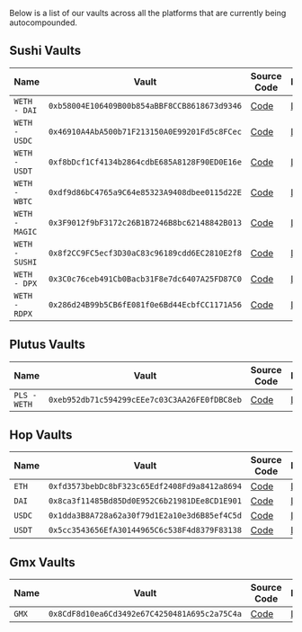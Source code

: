 Below is a list of our vaults across all the platforms that are currently being autocompounded.

## Sushi Vaults

| Name           | Vault                                        | Source Code                                                                                                               | Explorer                                                                            |
| -------------- | -------------------------------------------- | ------------------------------------------------------------------------------------------------------------------------- | ----------------------------------------------------------------------------------- |
| `WETH - DAI`   | `0xb58004E106409B00b854aBBF8CCB8618673d9346` | [Code](https://github.com/Contrax-co/contrax-smart-contracts/blob/main/contracts/vaults/sushi/vault-sushi-weth-dai.sol)   | [Link](https://arbiscan.io/address/0xb58004E106409B00b854aBBF8CCB8618673d9346#code) |
| `WETH - USDC`  | `0x46910A4AbA500b71F213150A0E99201Fd5c8FCec` | [Code](https://github.com/Contrax-co/contrax-smart-contracts/blob/main/contracts/vaults/sushi/vault-sushi-weth-usdc.sol)  | [Link](https://arbiscan.io/address/0x46910A4AbA500b71F213150A0E99201Fd5c8FCec#code) |
| `WETH - USDT`  | `0xf8bDcf1Cf4134b2864cdbE685A8128F90ED0E16e` | [Code](https://github.com/Contrax-co/contrax-smart-contracts/blob/main/contracts/vaults/sushi/vault-sushi-weth-usdt.sol)  | [Link](https://arbiscan.io/address/0xf8bDcf1Cf4134b2864cdbE685A8128F90ED0E16e#code) |
| `WETH - WBTC`  | `0xdf9d86bC4765a9C64e85323A9408dbee0115d22E` | [Code](https://github.com/Contrax-co/contrax-smart-contracts/blob/main/contracts/vaults/sushi/vault-sushi-weth-wbtc.sol)  | [Link](https://arbiscan.io/address/0xdf9d86bC4765a9C64e85323A9408dbee0115d22E#code) |
| `WETH - MAGIC` | `0x3F9012f9bF3172c26B1B7246B8bc62148842B013` | [Code](https://github.com/Contrax-co/contrax-smart-contracts/blob/main/contracts/vaults/sushi/vault-sushi-weth-magic.sol) | [Link](https://arbiscan.io/address/0x3F9012f9bF3172c26B1B7246B8bc62148842B013#code) |
| `WETH - SUSHI` | `0x8f2CC9FC5ecf3D30aC83c96189cdd6EC2810E2f8` | [Code](https://github.com/Contrax-co/contrax-smart-contracts/blob/main/contracts/vaults/sushi/vault-sushi-weth-sushi.sol) | [Link](https://arbiscan.io/address/0x8f2CC9FC5ecf3D30aC83c96189cdd6EC2810E2f8#code) |
| `WETH - DPX`   | `0x3C0c76ceb491Cb0Bacb31F8e7dc6407A25FD87C0` | [Code](https://github.com/Contrax-co/contrax-smart-contracts/blob/main/contracts/vaults/sushi/vault-sushi-weth-dpx.sol)   | [Link](https://arbiscan.io/address/0x3C0c76ceb491Cb0Bacb31F8e7dc6407A25FD87C0#code) |
| `WETH - RDPX`  | `0x286d24B99b5CB6fE081f0e6Bd44EcbfCC1171A56` | [Code](https://github.com/Contrax-co/contrax-smart-contracts/blob/main/contracts/vaults/sushi/vault-sushi-weth-rdpx.sol)  | [Link](https://arbiscan.io/address/0x286d24B99b5CB6fE081f0e6Bd44EcbfCC1171A56#code) |


## Plutus Vaults

| Name         | Vault                                        | Source Code                                                                                                               | Explorer                                                                            |
| ------------ | -------------------------------------------- | ------------------------------------------------------------------------------------------------------------------------- | ----------------------------------------------------------------------------------- |
| `PLS - WETH` | `0xeb952db71c594299cEEe7c03C3AA26FE0fDBC8eb` | [Code](https://github.com/Contrax-co/contrax-smart-contracts/blob/main/contracts/vaults/plutus/vault-plutus-pls-weth.sol) | [Link](https://arbiscan.io/address/0xeb952db71c594299cEEe7c03C3AA26FE0fDBC8eb#code) |

## Hop Vaults

| Name   | Vault                                        | Source Code                                                                                                       | Explorer                                                                            |
| ------ | -------------------------------------------- | ----------------------------------------------------------------------------------------------------------------- | ----------------------------------------------------------------------------------- |
| `ETH`  | `0xfd3573bebDc8bF323c65Edf2408Fd9a8412a8694` | [Code](https://github.com/Contrax-co/contrax-smart-contracts/blob/main/contracts/vaults/hop/vault-hop-weth.sol)   | [Link](https://arbiscan.io/address/0xfd3573bebDc8bF323c65Edf2408Fd9a8412a8694#code) |
| `DAI`  | `0x8ca3f11485Bd85Dd0E952C6b21981DEe8CD1E901` | [Code](https://github.com/Contrax-co/contrax-smart-contracts/blob/main/contracts/vaults/hop/vault-hop-dai.sol)    | [Link](https://arbiscan.io/address/0x8ca3f11485Bd85Dd0E952C6b21981DEe8CD1E901#code) |
| `USDC` | `0x1dda3B8A728a62a30f79d1E2a10e3d6B85ef4C5d` | [Code](https://github.com/Contrax-co/contrax-smart-contracts/blob/main/contracts/vaults/hop/vault-hop-usdc.sol)   | [Link](https://arbiscan.io/address/0x1dda3B8A728a62a30f79d1E2a10e3d6B85ef4C5d#code) |
| `USDT` | `0x5cc3543656EfA30144965C6c538F4d8379F83138` | [Code](https://github.com/Contrax-co/contrax-smart-contracts/blob/main/contracts/vaults/hop/vault-hop-usdt.sol)   | [Link](https://arbiscan.io/address/0x5cc3543656EfA30144965C6c538F4d8379F83138#code) |

## Gmx Vaults

| Name  | Vault                                        | Source Code                                                                                                      | Explorer                                                                            |
| ----- | -------------------------------------------- | ---------------------------------------------------------------------------------------------------------------- | ----------------------------------------------------------------------------------- |
| `GMX` | `0x8CdF8d10ea6Cd3492e67C4250481A695c2a75C4a` | [Code](https://github.com/Contrax-co/contrax-smart-contracts/blob/main/contracts/vaults/gmx/vault-gmx-x-gmx.sol) | [Link](https://arbiscan.io/address/0x8CdF8d10ea6Cd3492e67C4250481A695c2a75C4a#code) |

